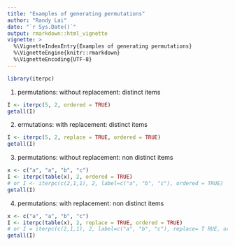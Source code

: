 ```yaml
---
title: "Examples of generating permutations"
author: "Randy Lai"
date: "`r Sys.Date()`"
output: rmarkdown::html_vignette
vignette: >
  %\VignetteIndexEntry{Examples of generating permutations}
  %\VignetteEngine{knitr::rmarkdown}
  %\VignetteEncoding{UTF-8}
---
```


```r
library(iterpc)
```

1. permutations: without replacement: distinct items
```r
I <- iterpc(5, 2, ordered = TRUE)
getall(I)
```

2. ermutations: with replacement: distinct items
```r
I <- iterpc(5, 2, replace = TRUE, ordered = TRUE)
getall(I)
```

3. permutations: without replacement: non distinct items
```r
x <- c("a", "a", "b", "c")
I <- iterpc(table(x), 2, ordered = TRUE)
# or I <- iterpc(c(2,1,1), 2, label=c("a", "b", "c"), ordered = TRUE)
getall(I)
```

4. permutations: with replacement: non distinct items
```r
x <- c("a", "a", "b", "c")
I <- iterpc(table(x), 2, replace = TRUE, ordered = TRUE)
# or I = iterpc(c(2,1,1), 2, label=c("a", "b", "c"), replace= T RUE, ordered = TRUE)
getall(I)
```
